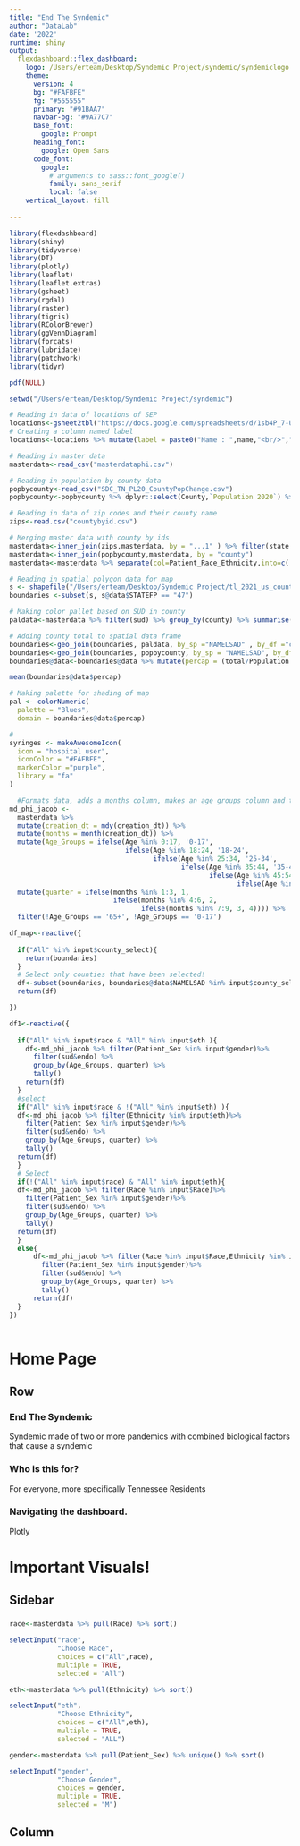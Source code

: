 ```yaml
---
title: "End The Syndemic"
author: "DataLab"
date: '2022'
runtime: shiny
output:
  flexdashboard::flex_dashboard:
    logo: /Users/erteam/Desktop/Syndemic Project/syndemic/syndemiclogo.png
    theme:
      version: 4
      bg: "#FAFBFE"
      fg: "#555555" 
      primary: "#91BAA7"
      navbar-bg: "#9A77C7"
      base_font: 
        google: Prompt
      heading_font:
        google: Open Sans
      code_font:
        google: 
          # arguments to sass::font_google() 
          family: sans_serif
          local: false
    vertical_layout: fill
    
---
```


```r

library(flexdashboard)
library(shiny)
library(tidyverse)
library(DT)
library(plotly)
library(leaflet)
library(leaflet.extras)
library(gsheet)
library(rgdal)
library(raster)
library(tigris)
library(RColorBrewer)
library(ggVennDiagram)
library(forcats)
library(lubridate)
library(patchwork)
library(tidyr)

pdf(NULL)

setwd("/Users/erteam/Desktop/Syndemic Project/syndemic")

# Reading in data of locations of SEP
locations<-gsheet2tbl("https://docs.google.com/spreadsheets/d/1sb4P_7-UkcpkmENZ_DpMI45wRY7oItIFbv-0suLmz7U/edit?usp=sharing")
# Creating a column named label
locations<-locations %>% mutate(label = paste0("Name : ",name,"<br/>"," Address :",address,"<br/>","Phone :",phone,"<br/>" ) %>% lapply(htmltools::HTML))

# Reading in master data
masterdata<-read_csv("masterdataphi.csv")

# Reading in population by county data
popbycounty<-read_csv("SDC_TN_PL20_CountyPopChange.csv") 
popbycounty<-popbycounty %>% dplyr::select(County,`Population 2020`) %>% rename(county = County) %>% mutate(county = paste(county,"County"))

# Reading in data of zip codes and their county name
zips<-read.csv("countybyid.csv")

# Merging master data with county by ids
masterdata<-inner_join(zips,masterdata, by = "...1" ) %>% filter(state == "TN")
masterdata<-inner_join(popbycounty,masterdata, by = "county")
masterdata<-masterdata %>% separate(col=Patient_Race_Ethnicity,into=c( "Race", "Ethnicity"),sep= 1)

# Reading in spatial polygon data for map
s <- shapefile("/Users/erteam/Desktop/Syndemic Project/tl_2021_us_county") 
boundaries <-subset(s, s@data$STATEFP == "47")

# Making color pallet based on SUD in county
paldata<-masterdata %>% filter(sud) %>% group_by(county) %>% summarise(total = n())

# Adding county total to spatial data frame
boundaries<-geo_join(boundaries, paldata, by_sp ="NAMELSAD" , by_df ="county")
boundaries<-geo_join(boundaries, popbycounty, by_sp = "NAMELSAD", by_df ="county")
boundaries@data<-boundaries@data %>% mutate(percap = (total/Population.2020)*100)

mean(boundaries@data$percap)

# Making palette for shading of map
pal <- colorNumeric(
  palette = "Blues",
  domain = boundaries@data$percap)

#
syringes <- makeAwesomeIcon(
  icon = "hospital user",
  iconColor = "#FAFBFE",
  markerColor ="purple",
  library = "fa"
)

  #Formats data, adds a months column, makes an age groups column and then a quarter columns for the year
md_phi_jacob <- 
  masterdata %>% 
  mutate(creation_dt = mdy(creation_dt)) %>% 
  mutate(months = month(creation_dt)) %>% 
  mutate(Age_Groups = ifelse(Age %in% 0:17, '0-17', 
                             ifelse(Age %in% 18:24, '18-24',
                                    ifelse(Age %in% 25:34, '25-34',
                                           ifelse(Age %in% 35:44, '35-44',
                                                  ifelse(Age %in% 45:54, '45-54',
                                                         ifelse(Age %in% 55:64, '55-64', '65+'))))))) %>% 
  mutate(quarter = ifelse(months %in% 1:3, 1,
                          ifelse(months %in% 4:6, 2,
                                 ifelse(months %in% 7:9, 3, 4)))) %>% 
  filter(!Age_Groups == '65+', !Age_Groups == '0-17')

```

```r

df_map<-reactive({
  
  if("All" %in% input$county_select){
    return(boundaries)
  }
  # Select only counties that have been selected!
  df<-subset(boundaries, boundaries@data$NAMELSAD %in% input$county_select)
  return(df)

})

df1<-reactive({
  
  if("All" %in% input$race & "All" %in% input$eth ){
    df<-md_phi_jacob %>% filter(Patient_Sex %in% input$gender)%>%
      filter(sud&endo) %>%
      group_by(Age_Groups, quarter) %>%
      tally()
    return(df)
  }
  #select 
  if("All" %in% input$race & !("All" %in% input$eth) ){
  df<-md_phi_jacob %>% filter(Ethnicity %in% input$eth)%>%
    filter(Patient_Sex %in% input$gender)%>%
    filter(sud&endo) %>%
    group_by(Age_Groups, quarter) %>%
    tally()
  return(df)
  }
  # Select
  if(!("All" %in% input$race) & "All" %in% input$eth){
  df<-md_phi_jacob %>% filter(Race %in% input$Race)%>%
    filter(Patient_Sex %in% input$gender)%>% 
    filter(sud&endo) %>% 
    group_by(Age_Groups, quarter) %>% 
    tally()
  return(df)
  }  
  else{
      df<-md_phi_jacob %>% filter(Race %in% input$Race,Ethnicity %in% input$eth)%>%
        filter(Patient_Sex %in% input$gender)%>% 
        filter(sud&endo) %>% 
        group_by(Age_Groups, quarter) %>% 
        tally()
      return(df)
  }
})



```

Home Page {data-orientation=rows}
=======================================

Row {.tabset}
---------------------------------------

### End The Syndemic

Syndemic made of two or more pandemics with combined biological factors that cause a syndemic

### Who is this for?

For everyone, more specifically Tennessee Residents

### Navigating the dashboard.

Plotly

Important Visuals! {style="position:relative;"}
=======================================

Sidebar {.sidebar}
---------------------------------------
###

```r

race<-masterdata %>% pull(Race) %>% sort()

selectInput("race",
            "Choose Race",
            choices = c("All",race),
            multiple = TRUE,
            selected = "All")

eth<-masterdata %>% pull(Ethnicity) %>% sort()

selectInput("eth",
            "Choose Ethnicity",
            choices = c("All",eth),
            multiple = TRUE,
            selected = "ALL")

gender<-masterdata %>% pull(Patient_Sex) %>% unique() %>% sort()

selectInput("gender",
            "Choose Gender",
            choices = gender,
            multiple = TRUE,
            selected = "M")
```

Column {style="height:200pc;"}
---------------------------------------

### TRENDS

```r
#Plots SUDS and endo
  b1<-ggplotly(ggplot(md_phi_jacob %>% 
         filter(sud&ost) %>% 
         group_by(Age_Groups, quarter) %>% 
         tally(),
      aes(x = quarter,
          y = n,
          color = Age_Groups)) +
  geom_point() +
  geom_line() +
  labs(title = 'Trends in Hospitalization for Substance Use  and Endocarditis',
       subtitle = 'TN Hospitals 2019 | Inpatient and Outpatient',
       caption = 'End the Syndemic | DataLab 2022',
       x = 'Yearly Quarter',
       y = 'Total Patients') +
  scale_color_manual(values = c('#C11701', '#B1B1B1', '#1B365D', '#9A77C7', '#91BAA7')))

  
  #Plots SUDS and osteo
    b2<-ggplotly(ggplot(data = md_phi_jacob %>% 
         filter(sud&ost) %>% 
         group_by(Age_Groups, quarter) %>% 
         tally(),
       aes(x = quarter,
           y = n,
           color = Age_Groups)) +
  geom_point() +
  geom_line() +
  labs(title = 'Trends in Hospitalization for Substance Use  and Ostemyelitis',
       subtitle = 'TN Hospitals 2019 | Inpatient and Outpatient',
       caption = 'End the Syndemic | DataLab 2022',
       x = 'Yearly Quarter',
       y = 'Total Patients') +
  scale_color_manual(values = c('#C11701', '#B1B1B1', '#1B365D', '#9A77C7', '#91BAA7')))
  
    
  #Plots SUDS and sepsis
b3<-ggplotly(ggplot(data = md_phi_jacob%>% 
         filter(sud&sepsis) %>% 
         group_by(Age_Groups, quarter) %>% 
         tally(),
       aes(x = quarter,
           y = n,
           color = Age_Groups)) +
  geom_point() +
  geom_line() +
  labs(title = 'Trends in Hospitalization for Substance Use  and Sepsis',
       subtitle = 'TN Hospitals 2019 | Inpatient and Outpatient',
       caption = 'End the Syndemic | DataLab 2022',
       x = 'Yearly Quarter',
       y = 'Total Patients') +
  scale_color_manual(values = c('#C11701', '#B1B1B1', '#1B365D', '#9A77C7', '#91BAA7')))
  
  
  #Plots SUDS and sstvi
b4<-ggplotly(ggplot(data = md_phi_jacob %>% 
         filter(sud&sstvi) %>% 
         group_by(Age_Groups, quarter) %>% 
         tally(),
       aes(x = quarter,
           y = n,
           color = Age_Groups)) +
  geom_point() +
  geom_line() +
  labs(title = 'Trends in Hospitalization for Substance Use  and all SSTVIs',
       subtitle = 'TN Hospitals 2019 | Inpatient and Outpatient',
       caption = 'End the Syndemic | DataLab 2022',
       x = 'Yearly Quarter',
       y = 'Total Patients') +
  scale_color_manual(values = c('#C11701', '#B1B1B1', '#1B365D', '#9A77C7', '#91BAA7')))

annotations = list( 
  list( 
    x = 0.2,  
    y = 1.0,  
    text = "Trends in Hospitalizations for Substance Use  and Endocarditis",  
    xref = "paper",  
    yref = "paper",  
    xanchor = "center",  
    yanchor = "bottom",  
    showarrow = FALSE 
  ),  
  list( 
    x = 0.8,  
    y = 1,  
    text = "Trends in Hospitalizations for Substance Use  and Osteomyelitis",  
    xref = "paper",  
    yref = "paper",  
    xanchor = "center",  
    yanchor = "bottom",  
    showarrow = FALSE 
  ),  
  list( 
    x = 0.2,  
    y = 0.49,  
    text = "Trends in Hospitalizations for Substance Use  and Sepsis",  
    xref = "paper",  
    yref = "paper",  
    xanchor = "center",  
    yanchor = "bottom",  
    showarrow = FALSE 
  ),
  list( 
    x = 0.8,  
    y = 0.49,  
    text = "Trends in Hospitalization for Substance Use  and all SSTVIs",  
    xref = "paper",  
    yref = "paper",  
    xanchor = "center",  
    yanchor = "bottom",  
    showarrow = FALSE 
  ))


renderPlotly({ 
subplot(style(b1,showlegend = FALSE),style(b2,showlegend = FALSE),style(b3,showlegend = FALSE),b4,nrows = 2, shareX = TRUE ) %>% layout(title = "Trends over time for Substance Use " , annotations = annotations)
 })
```

### Graph 5

```r

  
  #Plots SUDS and SSTVI or Endo
ggplotly(ggplot(data = md_phi_jacob %>% 
         filter(!Age_Groups == '65+', !Age_Groups == '0-17', sud, endo | sstvi) %>% 
         group_by(Age_Groups, quarter) %>% 
         tally(),
       aes(x = quarter,
           y = n,
           color = Age_Groups)) +
  geom_point() +
  geom_line() +
  labs(title = 'Trends in Hospitalization for Substance Use  and all SSTVIs or Endocarditis',
       subtitle = 'TN Hospitals 2019 | Inpatient and Outpatient',
       caption = 'End the Syndemic | DataLab 2022',
       x = 'Yearly Quarter',
       y = 'Total Patients') +
  scale_color_manual(values = c('#C11701', '#B1B1B1', '#1B365D', '#9A77C7', '#91BAA7')))
  

```

### Graph 6

```r

  # 
  # ggplotly(ggplot(data = df() %>%  mutate(creation_dt = mdy(creation_dt)) %>% 
  #        mutate(months = month(creation_dt)) %>% 
  #        mutate(quarter = ifelse(months %in% 1:3, 1,
  #                                ifelse(months %in% 4:6, 2,
  #                                       ifelse(months %in% 7:9, 3, 4)))),
  #      aes(x = quarter)) +
  # geom_bar())

  

```


Visualizing Cost! {data-orientation=rows}
=======================================

Sidebar {.sidebar}
---------------------------------------
###

```r

```

Row {.tabset .tabset-fade}
---------------------------------------

### Graph 1

```r

#Sets up an object that groups by primary payer, 
#sums the total costs each payer paid for syndemic patients,
#only saves the top 5,
#and then adds a new column, gov, for if it was funded by the government or not
md_top_payers <- masterdata %>% 
  filter(sud, endo | sstvi) %>% 
  group_by(Primary_Payer_Class_Cd) %>%
  summarise(total = sum(Total_Tot_Chrg)) %>% 
  arrange(desc(total)) %>% 
  head(5) %>% 
  mutate(gov = ifelse(Primary_Payer_Class_Cd %in% c('M','K','J', '8'), TRUE, FALSE))

#Renames the primary payers to their common name
md_top_payers$Primary_Payer_Class_Cd <- fct_recode(md_top_payers$Primary_Payer_Class_Cd,
             'Medicare' = 'M',
             'Medicare Advantage' = 'K',
             'Self-Pay' = 'P',
             'Blue Care' = 'J',
             'Americhoice' = '8')
  
  #Plots the top 5 primary payers by their costs paid for syndemic patients
a1<-ggplotly(ggplot(data = md_top_payers, 
       aes(y = total/100000000, 
           x = reorder(Primary_Payer_Class_Cd, -total), 
           fill = gov ) ) +
  geom_col() +
  labs(title = 'Total Costs Covered by Top 5 Healthcare Providers',
       subtitle = 'TN Hospitals 2019 | Inpatient and Outpatient',
       caption = 'End the Syndemic | DataLab 2022',
       x = 'Primary Provider',
       y = 'Cost Paid (in millions of US dollars)') +
  scale_fill_manual(md_top_payers, values = c('#1B365D', '#91BAA7'), 
                    labels = c('Privately Funded', 'Government Funded', '', '', ''),
                    name = 'Color Legend:') +
  theme(legend.position = 'bottom') +
  theme(axis.text.x = element_text(angle = 10)))
  

#creates a object that groups by primary payer, summaries total paid by provider,
#and then adds gov columns to determine if government funded or privately funded
md_big_gov <- masterdata %>% 
  filter(sud, endo | sstvi) %>% 
  group_by(Primary_Payer_Class_Cd) %>% 
  summarise(total = sum(Total_Tot_Chrg)) %>% 
  arrange(desc(total)) %>% 
  mutate(gov = ifelse(Primary_Payer_Class_Cd %in% c('C','D','M','W','N','K','J',11, 12, 8, 10, 'Q', 'T'), 
                      'Government Funded', 
                      'Privately Funded'))
  
#Plots government vs private total funding for syndemic patients
a2<-ggplotly(ggplot(data = md_big_gov, 
       aes(y = total/100000000, 
           x = gov, 
           fill = gov ) ) +
  geom_col() +
  labs(title = 'Total Costs Paid by Government and Private Providers',
       caption = 'End the Syndemic | DataLab 2022',
       subtitle = 'TN Hospitals 2019 | Inpatient and Outpatient',
       x = 'Primary Payer',
       y = 'Cost Paid (in millions of US dollars)') +
  scale_fill_manual(md_top_payers, values = c('#91BAA7', '#1B365D'), 
                    labels = c('Privately Funded', 'Government Funded'),
                    name = 'Color Legend:'))
  
subplot(a2,style(a1, showlegend=F))

```

### Graph 3

```r

#Creates a list of SUDs & ENDO or SSTVI for the ggvenn package to read
syndemic_list <- 
  list('SUDs' = which(masterdata$sud), 
       'SSTVIs or Endocarditis' = which(masterdata$endo | masterdata$sstvi))

#Creates a venn diagram showing overlap in SUDS and syndemic related ICD-10s
ggVennDiagram(syndemic_list,
              label_size = 4,
              label_alpha = 0.3,
              label = c('count')) +
  theme(legend.position = '0') +
  labs(title = 'Hospitalization overlap for substance use and infectious sequela of interest',
       subtitle = 'TN Hospitals 2019 | Inpatient and Outpatient',
       caption = 'End the Syndemic | DataLab 2022') +
  scale_color_manual(values = c('black','black')) +
  scale_fill_gradientn(colors = c('#555555', '#91BAA7', '#555555', '#1B365D'))

```

### Graphs

```r

 #Adds a gov column, private or publicly funded, to md_phi
md_phi_jacob <- md_phi_jacob %>%
  mutate(gov = ifelse(Primary_Payer_Class_Cd %in% c('C','D','M','W','N','K','J',11, 12, 8, 10, 'Q', 'T'), 
                      'Government Funded', 
                      'Privately Funded'))

#Changes format of # from exponential to normal
options(scipen = 999)

#Plots SUDS and endo
g1<-ggplotly(ggplot(data = md_phi_jacob %>% 
         filter(sud,endo),
       aes(x = quarter,
           y = Total_Tot_Chrg/100,
           fill = gov)) +
  geom_col(position = 'dodge') +   
  labs(title = 'Trends in Costs for Substance Use  and Endocarditis',
                      subtitle = 'TN Hospitals 2019 | Inpatient and Outpatient',
                      caption = 'End the Syndemic | DataLab 2022',
                      x = 'Yearly Quarter',
                      y = 'Cost (In US Dollars)',
       fill = 'Primary Payer:') +
  theme(legend.position = 'none') +
  scale_fill_manual(values = c('#91BAA7', '#1B365D')))


  #Adds a gov column, private or publicly funded, to md_phi
md_phi_jacob <- md_phi_jacob %>%
  mutate(gov = ifelse(Primary_Payer_Class_Cd %in% c('C','D','M','W','N','K','J',11, 12, 8, 10, 'Q', 'T'), 
                      'Government Funded', 
                      'Privately Funded'))


  
  #Plots SUDS and ost
g2<-ggplotly(ggplot(data = md_phi_jacob %>% 
         filter(sud, ost),
       aes(x = quarter,
           y = Total_Tot_Chrg/100,
           fill = gov)) +
  geom_col(position = 'dodge') +
  labs(title = 'Trends in Costs for Substance Use  and Osteomyelitis',
                      subtitle = 'TN Hospitals 2019 | Inpatient and Outpatient',
                      caption = 'End the Syndemic | DataLab 2022',
                      x = 'Yearly Quarter',
                      y = 'Cost (In US Dollars)',
       fill = 'Primary Payer:') +
  theme(legend.position = 'none') +
  scale_fill_manual(values = c('#91BAA7', '#1B365D')))

  #Adds a gov column, private or publicly funded, to md_phi
md_phi_jacob <- md_phi_jacob %>%
  mutate(gov = ifelse(Primary_Payer_Class_Cd %in% c('C','D','M','W','N','K','J',11, 12, 8, 10, 'Q', 'T'), 
                      'Government Funded', 
                      'Privately Funded'))


  
  #Plots SUDS and sepsis
g3<-ggplotly(ggplot(data = md_phi_jacob %>% 
         filter(sud, sepsis),
       aes(x = quarter,
           y = Total_Tot_Chrg/100,
           fill = gov)) +
  geom_col(position = 'dodge') +
  labs(title = 'Trends in Costs for Substance Use  and Sepsis',
                      subtitle = 'TN Hospitals 2019 | Inpatient and Outpatient',
                      caption = 'End the Syndemic | DataLab 2022',
                      x = 'Yearly Quarter',
                      y = 'Cost (In US Dollars)',
       fill = 'Primary Payer:') +
  theme(legend.position = 'none') +
  scale_fill_manual(values = c('#91BAA7', '#1B365D')))
  

  #Adds a gov column, private or publicly funded, to md_phi
md_phi_jacob <- md_phi_jacob %>%
  mutate(gov = ifelse(Primary_Payer_Class_Cd %in% c('C','D','M','W','N','K','J',11, 12, 8, 10, 'Q', 'T'), 
                      'Government Funded', 
                      'Privately Funded'))


  
  #Plots SUDS and SSTVIs
g4<-ggplotly(ggplot(data = md_phi_jacob %>% 
         filter(sud, sstvi),
       aes(x = quarter,
           y = Total_Tot_Chrg/100,
           fill = gov)) +
  geom_col(position = 'dodge') +
  labs(title = 'Trends in Costs for Substance Use  and all SSTVIs',
                      subtitle = 'TN Hospitals 2019 | Inpatient and Outpatient',
                      caption = 'End the Syndemic | DataLab 2022',
                      x = 'Yearly Quarter',
                      y = 'Cost (In US Dollars)',
       fill = 'Primary Payer:') +
  theme(legend.position = 'bottom') +
  scale_fill_manual(values = c('#91BAA7', '#1B365D')))

annotations = list( 
  list( 
    x = 0.2,  
    y = 1.0,  
    text = "Trends in Costs for Substance Use  and Endocarditis",  
    xref = "paper",  
    yref = "paper",  
    xanchor = "center",  
    yanchor = "bottom",  
    showarrow = FALSE 
  ),  
  list( 
    x = 0.8,  
    y = 1,  
    text = "Trends in Costs for Substance Use  and Osteomyelitis",  
    xref = "paper",  
    yref = "paper",  
    xanchor = "center",  
    yanchor = "bottom",  
    showarrow = FALSE 
  ),  
  list( 
    x = 0.2,  
    y = 0.49,  
    text = "Trends in Costs for Substance Use  and Sepsis",  
    xref = "paper",  
    yref = "paper",  
    xanchor = "center",  
    yanchor = "bottom",  
    showarrow = FALSE 
  ),
  list( 
    x = 0.8,  
    y = 0.49,  
    text = "Trends in Costs for Substance Use  and all SSTVIs",  
    xref = "paper",  
    yref = "paper",  
    xanchor = "center",  
    yanchor = "bottom",  
    showarrow = FALSE 
  ))

subplot(style(g1,showlegend = FALSE),style(g2,showlegend = FALSE),style(g3,showlegend = FALSE),g4,nrows = 2, shareX = TRUE, shareY = TRUE ) %>% layout(title = "Trends in Cost for Substance Use " , annotations = annotations)
  
```

### Graph 8

```r

  #Adds a gov column, private or publicly funded, to md_phi
md_phi_jacob <- md_phi_jacob %>%
  mutate(gov = ifelse(Primary_Payer_Class_Cd %in% c('C','D','M','W','N','K','J',11, 12, 8, 10, 'Q', 'T'), 
                      'Government Funded', 
                      'Privately Funded'))

renderPlotly({
  
  #Plots SUDS and SSTVIs or Endo
ggplotly(ggplot(data = md_phi_jacob %>% 
         filter(sud, sstvi|endo),
       aes(x = quarter,
           y = Total_Tot_Chrg/100,
           fill = gov)) +
  geom_col(position = 'dodge') +
  labs(title = 'Trends in Costs for Substance Use  and Endocarditis or a SSTVI',
       subtitle = 'TN Hospitals 2019 | Inpatient and Outpatient',
       caption = 'End the Syndemic | DataLab 2022',
       x = 'Yearly Quarter',
       y = 'Cost (In US Dollars)',
       fill = 'Primary Payer:') +
  theme(legend.position = 'bottom') +
  scale_fill_manual(values = c('#91BAA7', '#1B365D')))

  
})

```

Map of Syringe Exchange Programs! {data-orientation=rows}
=======================================

Sidebar {.sidebar}
---------------------------------------
###

```r

masterdatacountys<-masterdata %>% pull(county) %>% unique() %>% sort()

selectInput("county_select",
            "Choose county",
            choices = c("All",masterdatacountys),
            multiple = TRUE,
            selected = "All")

```

###

<font size="3" color = "#1B365D"> *This is a map from 2019, where each purple pin marks the location of a Syringe Exchange Clinic in the state of Tennessee.* 

**Glossary :** *Substance Use Disorder ( SUD )*</font>


Row
---------------------------------------

###

```r
renderValueBox({
  
  sepcount<-nrow(locations)
  
  valueBox("# of Syringe Exchange Programs in TN",
           value = sepcount,
           icon = "fa-syringe")
})
```

###

```r
renderValueBox({
  valueBox("# Counties in TN",
           value = 95,
           icon = "fa-building")
})
```

###

```r
renderValueBox({
  valueBox("# of people in TN",
           value = "6,910,840",
           icon = "fa-users")
})
```

Row
---------------------------------------

### Map

```r
renderLeaflet({
  
leaflet(locations) %>%
  addProviderTiles(providers$OpenStreetMap) %>% 
  addAwesomeMarkers(label = ~label, icon = syringes )%>%
  addPolygons(data = df_map(),
              color ="#FAFBFE",
              fillColor = ~pal(percap),
              fillOpacity = .6,
              weight = 2,
              opacity = .9,
              highlightOptions = highlightOptions(color = "#91BAA7", bringToFront = TRUE ),
              label = paste0("County : ",df_map()@data$NAMELSAD,"<br/>"," Percent of SUD in county : ",round(df_map()@data$percap,2)) %>% lapply(htmltools::HTML)) %>% 
  addControlGPS(options = gpsOptions(position = "topleft", activate = TRUE, 
                                             autoCenter = TRUE, maxZoom = 200, 
                                             setView = TRUE)) %>% 
    addLegend(pal = pal, 
            values = boundaries@data$percap, 
            opacity = 0.7, 
            title = htmltools::HTML("Percentage of SUD cases <br>
                                    by County <br>
                                    2019"),
            position = "bottomright")
  
})
```

About Us 
=======================================

Column
---------------------------------------

### DataLab 2022

![The Sewanee DataLab makes the power of data analytics accessible for the greater good. We accomplish this by training and supporting a new generation of data scientists who work exclusively on social impact projects.The Sewanee DataLab seeks to expand the definition of data science and what it means to be a data scientist by training undergraduate students, academics, and professionals from a wide range of disciplines.](/Users/erteam/Desktop/Syndemic Project/syndemic/IMG_0607.jpg)

```r



```

Column
---------------------------------------

### Delana 

![ Delana Turner (she/her) C'24 is a student at the University of the South from Hyattsville, Maryland. At Sewanee, she is majoring in American Studies while minoring in Politics and earning a certificate in Civic and Global Leadership. When she graduates in 2024, she intends to pursue a career in public policy. ](/Users/erteam/Desktop/Syndemic Project/syndemic/IMG_7015.jpg){#id .class }

### Alan

![Alan Kevin Espinoza (he/him) is a student at the University of the South from Houston, Texas. During his time at Sewanee, he has begun his major in Computer Science and Mathematics while working on being part of the 3-2 engineering program where after 3 years at Sewanee, he will do another 2 years studing Data Science at Washington University at St.Luios. On campus he is the President of the fraternity Gamma Sigma Phi, treasurer of the Hispanic Organization of Latino Awarness, helps his peers in the Academic Technology Center, and loves to rock climb on his free time. When he graduates, he intends to start his carrer as a data analyst or software engineer!](/Users/erteam/Desktop/Syndemic Project/syndemic/Dashboard/IMG-1319.jpg)

</p>

### Jacob

![Jacob Herron (he/him) C'24 is a student at the University of the South from Rickman, Tennessee. During his time at Sewanee, he has started his major in economics and is working on a minor in mathematics. On campus, he can be found teaching new fencers at Fowler, catching up with friends and professors at Stirlings, or helping his peers at his job in the library. When he gradautes, he intends to pursue a masters degree in economics in hopes of working as an economist.](/Users/erteam/Desktop/Syndemic Project/syndemic/IMG_5896.jpeg)

### Amber

![Amber Coyne (she/her) is a Public Health Advisor with the CDC skilled in community engagement, strategic planning, and innovative program development. Her work includes cross-sectoral collaborator liaising between nonprofits, local, state, and federal health agencies, as well as a diverse portfolio of experience including outbreak response, telemedicine implementation, public health social marketing, program evaluation, and community outreach. She is passionate about health equity, syndemic approaches, and public health capacity building.](/Users/erteam/Desktop/Syndemic Project/syndemic/IMG-AMBR.jpeg)


```r
ui<-fluidPage(
  
)

server<-function(input, ouput, session) {
  
}

shinyApp(ui,server)
```

